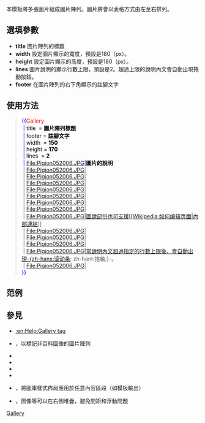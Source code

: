 <noinclude>{{template doc page viewed directly}}</noinclude>
{{High-use|3347}}
<!-- 在本行下編輯模板說明 -->
{{lua|模块:Gallery}}
{{模板样式|模板:Gallery/styles.css}}
{{NoteTA|1=zh-cn:图库;zh-tw:圖片陣列}}
本模板將多張圖片組成圖片陣列。圖片將會以表格方式由左至右排列。

== 選填參數 ==
* '''title''' 圖片陣列的標題
* '''width''' 設定圖片顯示的寬度，預設是180（px）。
* '''height''' 設定圖片顯示的高度，預設是180（px）。
* '''lines''' 圖片說明的顯示行數上限，預設是2。超過上限的說明內文會自動出現捲動按鈕。
* '''footer''' 在圖片陣列的右下角顯示的註腳文字

== 使用方法 ==
<blockquote style="font-family:monospace; color:#888; background: #FFF; padding:1em; border:1px solid #8FBC8F;">
<span style="color:#00F;">&#123;&#123;</span><span style="color:#FF0000;">Gallery</span><br />
<span style="color:#00F;">&nbsp;|&nbsp;</span><span style="color:#000;">title&nbsp;&nbsp;=&nbsp;'''圖片陣列標題'''</span><br />
<span style="color:#00F;">&nbsp;|&nbsp;</span><span style="color:#000;">footer&nbsp;=&nbsp;'''註腳文字'''</span><br />
<span style="color:#00F;">&nbsp;|&nbsp;</span><span style="color:#000;">width&nbsp;&nbsp;=&nbsp;'''150'''</span><br />
<span style="color:#00F;">&nbsp;|&nbsp;</span><span style="color:#000;">height&nbsp;=&nbsp;'''170'''</span><br />
<span style="color:#00F;">&nbsp;|&nbsp;</span><span style="color:#000;">lines&nbsp;&nbsp;=&nbsp;'''2'''</span><br />
<span style="color:#00F;">&nbsp;|&nbsp;</span><span style="color:#000;">File:Pigion052006.JPG</span><span style="color:#00F;">|</span><span style="color:#000;">'''圖片的說明'''</span><br />
&nbsp;|&nbsp;File:Pigion052006.JPG|<br />
&nbsp;|&nbsp;File:Pigion052006.JPG|<br />
&nbsp;|&nbsp;File:Pigion052006.JPG|<br />
&nbsp;|&nbsp;File:Pigion052006.JPG|<br />
&nbsp;|&nbsp;File:Pigion052006.JPG|<br />
&nbsp;|&nbsp;File:Pigion052006.JPG|<br />
&nbsp;|&nbsp;File:Pigion052006.JPG|<br />
&nbsp;|&nbsp;File:Pigion052006.JPG|圖說部份也可支援&#91;&#91;Wikipedia:如何编辑页面|內部連結]]<br />
&nbsp;|&nbsp;File:Pigion052006.JPG|<br />
&nbsp;|&nbsp;File:Pigion052006.JPG|<br />
&nbsp;|&nbsp;File:Pigion052006.JPG|<br />
&nbsp;|&nbsp;File:Pigion052006.JPG|當說明內文超過指定的行數上限後，會自動出現-{zh-hans:滚动条; zh-hant:捲軸;}-。<br />
&nbsp;|&nbsp;File:Pigion052006.JPG|<br />
<span style="color:#00F;">&#125;&#125;</span>
</blockquote>

== 范例 ==
{{pre2|scroll|<nowiki>{{Gallery
|title=Cultural depictions of George Washington
|width=160
|height=170
|lines=4
|align=center
|File:Federal Hall NYC 27.JPG|alt1=Back of statue facing a city building whose facade is Greek columns covered by a huge U.S. flag|The statue of Washington outside [[Federal Hall]] in [[New York City]], looking on [[Wall Street]].
|File:Mount Rushmore2.jpg|alt2=Profile of stone face jutting out from a mountainside. Three workers clamber over it, each about the height of the face's upper lip.|Construction on the George Washington portrait at [[Mount Rushmore]], c. 1932.
|File:2006 Quarter Proof.png|alt3=Shiny silver coin with profile of Washington bust. He faces left regally and wears a colonial-style queue in his hair. "UNITED STATES OF AMERICA" is at top, "QUARTER DOLLAR" at bottom, "LIBERTY" at left, and "IN GOD WE TRUST" above "S" at right. Just below the bust is "JF uc" in tiny letters.|Washington is commemorated on the [[Quarter (United States coin)|quarter]].
|File:George Washington Presidential $1 Coin obverse.png|alt4=Gold coin with bust of Washington facing slightly left of but looking sternly straight at the viewer. "GEORGE WASHINGTON" is above, "1st PRESIDENT 1789–1797" below, and "JFM" in tiny letters at the bust's base.|Washington is also commemorated on some [[dollar coin (United States)|dollar coins]].
}}</nowiki>}}
{{Gallery
|title=Cultural depictions of George Washington
|width=160
|height=170
|lines=4
|align=center
|File:Federal Hall NYC 27.JPG|alt1=Back of statue facing a city building whose facade is Greek columns covered by a huge U.S. flag|The statue of Washington outside [[Federal Hall]] in [[New York City]], looking on [[Wall Street]].
|File:Mount Rushmore2.jpg|alt2=Profile of stone face jutting out from a mountainside. Three workers clamber over it, each about the height of the face's upper lip.|Construction on the George Washington portrait at [[Mount Rushmore]], c. 1932.
|File:2006 Quarter Proof.png|alt3=Shiny silver coin with profile of Washington bust. He faces left regally and wears a colonial-style queue in his hair. "UNITED STATES OF AMERICA" is at top, "QUARTER DOLLAR" at bottom, "LIBERTY" at left, and "IN GOD WE TRUST" above "S" at right. Just below the bust is "JF uc" in tiny letters.|Washington is commemorated on the [[Quarter (United States coin)|quarter]].
|File:George Washington Presidential $1 Coin obverse.png|alt4=Gold coin with bust of Washington facing slightly left of but looking sternly straight at the viewer. "GEORGE WASHINGTON" is above, "1st PRESIDENT 1789–1797" below, and "JFM" in tiny letters at the bust's base.|Washington is also commemorated on some [[dollar coin (United States)|dollar coins]].
}}

== 參見 ==
* [[:en:Help:Gallery tag]]
* {{tl|Cleanup gallery}}，以標記非百科圖像的圖片陣列
* {{tl|Image array}}
* {{tl|Multiple image}}
* {{tl|Photomontage}}
* {{tl|Image frame}}
* {{tl|Gallery items}}，將圖庫樣式佈局應用於任意內容區段（如模板輸出）
* {{tl|Stack}}，圖像等可以在右側堆疊，避免間距和浮動問題

<includeonly>
<!-- 本行下加入模板的分類 -->
[[Category:圖像維護模板|Gallery]]
</includeonly>